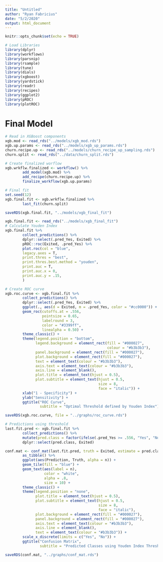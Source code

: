 ```yaml
---
title: "Untitled"
author: "Ryan Fabricius"
date: "5/2/2020"
output: html_document
---
```


```r
knitr::opts_chunk$set(echo = TRUE)
```

```r
# Load Libraries
library(dplyr)
library(workflows)
library(parsnip)
library(rsample)
library(tune)
library(dials)
library(xgboost)
library(yardstick)
library(readr)
library(recipes)
library(ggplot2)
library(pROC)
library(plotROC)
```

# Final Model

```r
# Read in XGBoost components
xgb.mod <- read_rds("../models/xgb_mod.rds")
xgb.up.params <- read_rds("../models/xgb_up_params.rds")
churn.recipe.up <- read_rds("../models/churn_recipe_up_sampling.rds")
churn.split <- read_rds("../data/churn_split.rds")
```

```r
# Create finalized worflow
xgb.wrkflw.finalized <- workflow() %>% 
        add_model(xgb.mod) %>% 
        add_recipe(churn.recipe.up) %>% 
        finalize_workflow(xgb.up.params)

# Final fit
set.seed(12)
xgb.final.fit <- xgb.wrkflw.finalized %>% 
        last_fit(churn.split)

saveRDS(xgb.final.fit, "../models/xgb_final_fit")
```

```r
xgb.final.fit <- read_rds("../models/xgb_final_fit")
# Calculate Youden Index
xgb.final.fit %>%
        collect_predictions() %>% 
        dplyr::select(.pred_Yes, Exited) %>% 
        pROC::roc(Exited, .pred_Yes) %>% 
        plot.roc(col = "blue",
        legacy.axes = T,
        print.thres = "best",
        print.thres.best.method = "youden",
        print.auc = T,
        print.auc.x = 0,
        print.auc.y = .15,
        )

# Create ROC curve
xgb.roc.curve <- xgb.final.fit %>%
        collect_predictions() %>% 
        dplyr::select(.pred_Yes, Exited) %>% 
        ggplot(., aes(d = Exited, m = .pred_Yes, color = "#cc0000")) +
        geom_roc(cutoffs.at = .556,
                 pointsize = 0.65,
                 labelround = 3, 
                 color = "#3399ff",
                 linealpha = 0.50) +
        theme_classic() +
        theme(legend.position = "bottom",
              legend.background = element_rect(fill = "#000027",
                                               colour = "#b3b3b3"),
              panel.background = element_rect(fill = "#000027"),
              plot.background = element_rect(fill = "#000027"),
              text = element_text(colour = "#b3b3b3"),
              axis.text = element_text(colour = "#b3b3b3"),
              axis.line = element_blank(),
              plot.title = element_text(hjust = 0.5),
              plot.subtitle = element_text(hjust = 0.5,
                                           size = 8,
                                           face = "italic")) +
        xlab("1 - Specificity") +
        ylab("Sensitivity") +
        ggtitle("ROC Curve", 
                subtitle = "Optimal Threshold defined by Youden Index")

saveRDS(xgb.roc.curve, file = "../graphs/roc_curve.rds")
```

```r
# Predictions using threshold
last.fit.pred <- xgb.final.fit %>% 
        collect_predictions() %>% 
        mutate(pred.class = factor(ifelse(.pred_Yes >= .556, "Yes", "No"))) %>% 
        dplyr::select(pred.class, Exited) 

conf.mat <- conf_mat(last.fit.pred, truth = Exited, estimate = pred.class)[[1]] %>% 
        as_tibble() %>% 
        ggplot(aes(Prediction, Truth, alpha = n)) +
        geom_tile(fill = "blue") +
        geom_text(aes(label = n), 
                  color = "white",
                  alpha = .8,
                  size = 10) +
        theme_classic() +
        theme(legend.position = "none",
              plot.title = element_text(hjust = 0.5),
              plot.subtitle = element_text(hjust = 0.5,
                                           size = 8,
                                           face = "italic"),
              plot.background = element_rect(fill = "#000027"),
              panel.background = element_rect(fill = "#000027"),
              axis.text = element_text(colour = "#b3b3b3"),
              axis.line = element_blank(),
              text = element_text(colour = "#b3b3b3")) +
        scale_x_discrete(limits = c("Yes", "No")) + 
        ggtitle("Confusion Matrix",
                subtitle = "Predicted Classes using Youden Index Threshold")

saveRDS(conf.mat, "../graphs/conf_mat.rds")
```








